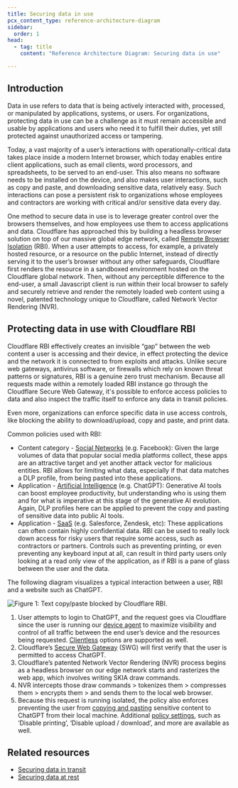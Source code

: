 ```yaml
---
title: Securing data in use
pcx_content_type: reference-architecture-diagram
sidebar:
  order: 1
head:
  - tag: title
    content: "Reference Architecture Diagram: Securing data in use"

---
```


## Introduction

Data in use refers to data that is being actively interacted with, processed, or manipulated by applications, systems, or users. For organizations, protecting data in use can be a challenge as it must remain accessible and usable by applications and users who need it to fulfill their duties, yet still protected against unauthorized access or tampering.

Today, a vast majority of a user’s interactions with operationally-critical data takes place inside a modern Internet browser, which today enables entire client applications, such as email clients, word processors, and spreadsheets, to be served to an end-user. This also means no software needs to be installed on the device, and also makes user interactions, such as copy and paste, and downloading sensitive data, relatively easy. Such interactions can pose a persistent risk to organizations whose employees and contractors are working with critical and/or sensitive data every day.

One method to secure data in use is to leverage greater control over the browsers themselves, and how employees use them to access applications and data. Cloudflare has approached this by building a headless browser solution on top of our massive global edge network, called [Remote Browser Isolation](/cloudflare-one/policies/browser-isolation/) (RBI). When a user attempts to access, for example, a privately hosted resource, or a resource on the public Internet, instead of directly serving it to the user’s browser without any other safeguards, Cloudflare first renders the resource in a sandboxed environment hosted on the Cloudflare global network. Then, without any perceptible difference to the end-user, a small Javascript client is run within their local browser to safely and securely retrieve and render the remotely loaded web content using a novel, patented technology unique to Cloudflare, called Network Vector Rendering (NVR).

## Protecting data in use with Cloudflare RBI

Cloudflare RBI effectively creates an invisible “gap” between the web content a user is accessing and their device, in effect protecting the device and the network it is connected to from exploits and attacks. Unlike secure web gateways, antivirus software, or firewalls which rely on known threat patterns or signatures, RBI is a genuine zero trust mechanism. Because all requests made within a remotely loaded RBI instance go through the Cloudflare Secure Web Gateway, it's possible to enforce access policies to data and also inspect the traffic itself to enforce any data in transit policies.

Even more, organizations can enforce specific data in use access controls, like blocking the ability to download/upload, copy and paste, and print data.

Common policies used with RBI:

* Content category - [Social Networks](/cloudflare-one/policies/gateway/domain-categories/) (e.g. Facebook): Given the large volumes of data that popular social media platforms collect, these apps are an attractive target and yet another attack vector for malicious entities. RBI allows for limiting what data, especially if that data matches a DLP profile, from being pasted into these applications.
* Application - [Artificial Intelligence](/cloudflare-one/policies/gateway/application-app-types/) (e.g. ChatGPT): Generative AI tools can boost employee productivity, but understanding who is using them and for what is imperative at this stage of the generative AI evolution. Again, DLP profiles here can be applied to prevent the copy and pasting of sensitive data into public AI tools.
* Application - [SaaS](/cloudflare-one/policies/gateway/application-app-types/) (e.g. Salesforce, Zendesk, etc): These applications can often contain highly confidential data. RBI can be used to really lock down access for risky users that require some access, such as contractors or partners. Controls such as preventing printing, or even preventing any keyboard input at all, can result in third party users only looking at a read only view of the application, as if RBI is a pane of glass between the user and the data.

The following diagram visualizes a typical interaction between a user, RBI and a website such as ChatGPT.

![Figure 1: Text copy/paste blocked by Cloudflare RBI.](~/assets/images/reference-architecture/securing-data-in-use/securing-data-in-use-fig1.svg "Figure 1: Text copy/paste blocked by Cloudflare RBI.")

1. User attempts to login to ChatGPT, and the request goes via Cloudflare since the user is running our [device agent](/cloudflare-one/connections/connect-devices/warp/download-warp/) to maximize visibility and control of all traffic between the end user’s device and the resources being requested. [Clientless](/cloudflare-one/connections/connect-devices/agentless/) options are supported as well.
2. Cloudflare’s [Secure Web Gateway](/cloudflare-one/policies/gateway/) (SWG) will first verify that the user is permitted to access ChatGPT.
3. Cloudflare’s patented Network Vector Rendering (NVR) process begins as a headless browser on our edge network starts and rasterizes the web app, which involves writing SKIA draw commands.
4. NVR intercepts those draw commands > tokenizes them > compresses them > encrypts them > and sends them to the local web browser.
5. Because this request is running isolated, the policy also enforces preventing the user from [copying and pasting](/cloudflare-one/policies/browser-isolation/isolation-policies/#disable-copy--paste) sensitive content to ChatGPT from their local machine. Additional [policy settings](/cloudflare-one/policies/browser-isolation/isolation-policies/#policy-settings), such as ‘Disable printing’, ‘Disable upload / download’, and more are available as well.

## Related resources

* [Securing data in transit](/reference-architecture/diagrams/security/securing-data-in-transit/)
* [Securing data at rest](/reference-architecture/diagrams/security/securing-data-at-rest/)
